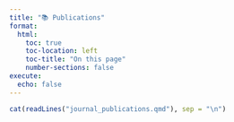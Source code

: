 ```yaml
---
title: "📚 Publications"
format:
  html:
    toc: true
    toc-location: left
    toc-title: "On this page"
    number-sections: false
execute:
  echo: false
---
```



```r
cat(readLines("journal_publications.qmd"), sep = "\n")
```
  